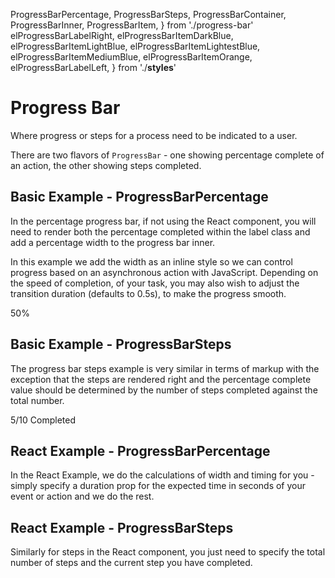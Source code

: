   ProgressBarPercentage,
  ProgressBarSteps,
  ProgressBarContainer,
  ProgressBarInner,
  ProgressBarItem,
} from './progress-bar'
  elProgressBarLabelRight,
  elProgressBarItemDarkBlue,
  elProgressBarItemLightBlue,
  elProgressBarItemLightestBlue,
  elProgressBarItemMediumBlue,
  elProgressBarItemOrange,
  elProgressBarLabelLeft,
} from './__styles__'

<Meta title="ProgressBar" />

# Progress Bar

Where progress or steps for a process need to be indicated to a user.

There are two flavors of `ProgressBar` - one showing percentage complete of an action, the other showing steps completed.

<ArgsTable of={ProgressBarPercentage} />

## Basic Example - ProgressBarPercentage

In the percentage progress bar, if not using the React component, you will need to render both the percentage completed within the label class and add a percentage width to the progress bar inner.

In this example we add the width as an inline style so we can control progress based on an asynchronous action with JavaScript. Depending on the speed of completion, of your task, you may also wish to adjust the transition duration (defaults to 0.5s), to make the progress smooth.

<Canvas>
  <Story name="Basic Example - ProgressBarPercentage">
    <ProgressBarContainer>
      <ProgressBarInner style={{ width: '50%', transitionDuration: '1s' }}>
        <ProgressBarItem className={elProgressBarItemDarkBlue} />
        <ProgressBarItem className={elProgressBarItemMediumBlue} />
        <ProgressBarItem className={elProgressBarItemLightBlue} />
        <ProgressBarItem className={elProgressBarItemLightestBlue} />
        <ProgressBarItem className={elProgressBarItemOrange} />
      </ProgressBarInner>
      <ProgressBarLabel className={elProgressBarLabelRight}>50%</ProgressBarLabel>
    </ProgressBarContainer>
  </Story>
</Canvas>

## Basic Example - ProgressBarSteps

The progress bar steps example is very similar in terms of markup with the exception that the steps are rendered right and the percentage complete value should be determined by the number of steps completed against the total number.

<Canvas>
  <Story name="Basic Example - ProgressBarSteps">
    <ProgressBarContainer>
      <ProgressBarInner style={{ width: '50%', transitionDuration: '1s' }}>
        <ProgressBarItem className={elProgressBarItemDarkBlue} />
        <ProgressBarItem className={elProgressBarItemMediumBlue} />
        <ProgressBarItem className={elProgressBarItemLightBlue} />
        <ProgressBarItem className={elProgressBarItemLightestBlue} />
        <ProgressBarItem className={elProgressBarItemOrange} />
      </ProgressBarInner>
      <ProgressBarLabel className={elProgressBarLabelLeft}>5/10 Completed</ProgressBarLabel>
    </ProgressBarContainer>
  </Story>
</Canvas>

## React Example - ProgressBarPercentage

In the React Example, we do the calculations of width and timing for you - simply specify a duration prop for the expected time in seconds of your event or action and we do the rest.

<Canvas>
  <Story name="React Example - ProgressBarPercentage">
    <ProgressBarPercentage duration={20} />
  </Story>
</Canvas>

## React Example - ProgressBarSteps

Similarly for steps in the React component, you just need to specify the total number of steps and the current step you have completed.

<ArgsTable of={ProgressBarSteps} />

<Canvas>
  <Story name="React Example - ProgressBarSteps">
    <ProgressBarSteps currentStep={7} numberSteps={7} />
  </Story>
</Canvas>
